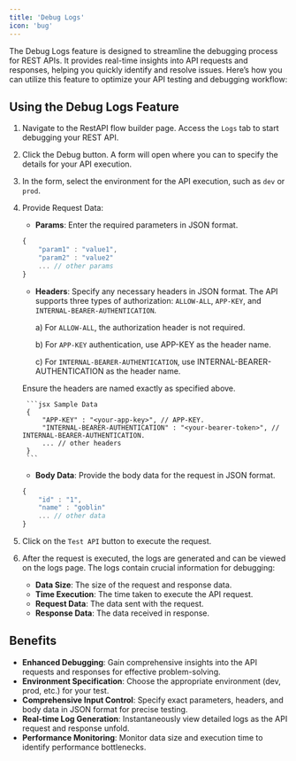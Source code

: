 ```yaml
--- 
title: 'Debug Logs' 
icon: 'bug'
---
```

 The Debug Logs feature is designed to streamline the debugging process for REST APIs. It provides real-time insights into API requests and responses, helping you quickly identify and resolve issues.
Here’s how you can utilize this feature to optimize your API testing and debugging workflow:
 
## Using the Debug Logs Feature

1. Navigate to the RestAPI flow builder page. Access the `Logs` tab to start debugging your REST API.
2. Click the Debug button. A form will open where you can to specify the details for your API execution.
3. In the form, select the environment for the API execution, such as `dev` or `prod`.
4. Provide Request Data: 
    - **Params**: Enter the required parameters in JSON format.

    ```jsx Sample Data
    {
        "param1" : "value1",
        "param2" : "value2"
        ... // other params
    }
    ```
    
    - **Headers**:  Specify any necessary headers in JSON format. The API supports three types of authorization: `ALLOW-ALL`, `APP-KEY`, and `INTERNAL-BEARER-AUTHENTICATION`.

        a) For `ALLOW-ALL`, the authorization header is not required.

        b) For `APP-KEY` authentication, use APP-KEY as the header name.    
        
        c) For `INTERNAL-BEARER-AUTHENTICATION`, use INTERNAL-BEARER-AUTHENTICATION as the header name.

    <Note>
    Ensure the headers are named exactly as specified above.
    </Note>

        ```jsx Sample Data
        {
            "APP-KEY" : "<your-app-key>", // APP-KEY.
            "INTERNAL-BEARER-AUTHENTICATION" : "<your-bearer-token>", // INTERNAL-BEARER-AUTHENTICATION. 
            ... // other headers
        }
        ```


    - **Body Data**: Provide the body data for the request in JSON format.
    
    ```jsx Sample Data
    {
        "id" : "1",
        "name" : "goblin"
        ... // other data
    }
    ```
    
5. Click on the `Test API` button to execute the request.
6. After the request is executed, the logs are generated and can be viewed on the logs page. The logs contain crucial information for debugging:
    - **Data Size**: The size of the request and response data.
    - **Time Execution**: The time taken to execute the API request.
    - **Request Data**: The data sent with the request.
    - **Response Data**: The data received in response.


## Benefits 

- **Enhanced Debugging**: Gain comprehensive insights into the API requests and responses for effective problem-solving.
- **Environment Specification**: Choose the appropriate environment (dev, prod, etc.) for your test.
- **Comprehensive Input Control**: Specify exact parameters, headers, and body data in JSON format for precise testing.
- **Real-time Log Generation**: Instantaneously view detailed logs as the API request and response unfold.
- **Performance Monitoring**: Monitor data size and execution time to identify performance bottlenecks.
